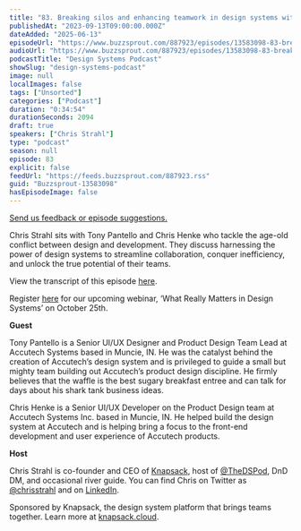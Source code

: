 ```yaml
---
title: "83. Breaking silos and enhancing teamwork in design systems with Tony Pantello and Chris Henke at Accutech"
publishedAt: "2023-09-13T09:00:00.000Z"
dateAdded: "2025-06-13"
episodeUrl: "https://www.buzzsprout.com/887923/episodes/13583098-83-breaking-silos-and-enhancing-teamwork-in-design-systems-with-tony-pantello-and-chris-henke-at-accutech.mp3"
audioUrl: "https://www.buzzsprout.com/887923/episodes/13583098-83-breaking-silos-and-enhancing-teamwork-in-design-systems-with-tony-pantello-and-chris-henke-at-accutech.mp3"
podcastTitle: "Design Systems Podcast"
showSlug: "design-systems-podcast"
image: null
localImages: false
tags: ["Unsorted"]
categories: ["Podcast"]
duration: "0:34:54"
durationSeconds: 2094
draft: true
speakers: ["Chris Strahl"]
type: "podcast"
season: null
episode: 83
explicit: false
feedUrl: "https://feeds.buzzsprout.com/887923.rss"
guid: "Buzzsprout-13583098"
hasEpisodeImage: false
---
```

[Send us feedback or episode suggestions.](https://www.buzzsprout.com/twilio/text_messages/887923/open_sms)

Chris Strahl sits with Tony Pantello and Chris Henke who tackle the age-old conflict between design and development. They discuss harnessing the power of design systems to streamline collaboration, conquer inefficiency, and unlock the true potential of their teams.  

View the transcript of this episode [here](https://docs.google.com/document/d/1yHlMo7YufU9TjLAid-0Mucf1AOm6l5oU/edit).

Register [here](https://knapsack-cloud.zoom.us/webinar/register/WN_laqrUBmyRmSqxihk3MylOw#/registration) for our upcoming webinar, ‘What Really Matters in Design Systems’ on October 25th. 

**Guest**

Tony Pantello is a Senior UI/UX Designer and Product Design Team Lead at Accutech Systems based in Muncie, IN. He was the catalyst behind the creation of Accutech’s design system and is privileged to guide a small but mighty team building out Accutech’s product design discipline. He firmly believes that the waffle is the best sugary breakfast entree and can talk for days about his shark tank business ideas.

Chris Henke is a Senior UI/UX Developer on the Product Design team at Accutech Systems Inc. based in Muncie, IN. He helped build the design system at Accutech and is helping bring a focus to the front-end development and user experience of Accutech products.

**Host**

Chris Strahl is co-founder and CEO of [Knapsack](https://www.knapsack.cloud/), host of [@TheDSPod](https://twitter.com/thedspod), DnD DM, and occasional river guide. You can find Chris on Twitter as [@chrisstrahl](https://twitter.com/chrisstrahl) and on [LinkedIn](https://www.linkedin.com/in/chrisstrahl/).

Sponsored by Knapsack, the design system platform that brings teams together. Learn more at [knapsack.cloud](https://www.knapsack.cloud/?utm_source=podcast).
